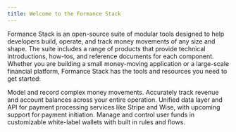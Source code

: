 ```yaml
---
title: Welcome to the Formance Stack
---
```



Formance Stack is an open-source suite of modular tools designed to help developers build, operate, and track money movements of any size and shape. The suite includes a range of products that provide technical introductions, how-tos, and reference documents for each component. Whether you are building a small money-moving application or a large-scale financial platform, Formance Stack has the tools and resources you need to get started:

<DocCardGrid>

<DocCard headline="Ledger" cta="Learn More" link="/ledger/" highlight="true">
  Model and record complex money movements. Accurately track revenue and account balances across your entire operation.
</DocCard>

<DocCard headline="Payments" cta="Learn More" link="/payments/" highlight="true">
  Unified data layer and API for payment processing services like Stripe and Wise, with upcoming support for payment initiation.
</DocCard>

<DocCard headline="Wallets" cta="Learn More" link="/wallets/" highlight="true">
  Manage and control user funds in customizable white-label wallets with built in rules and flows.
</DocCard>

</DocCardGrid>


<GettingHelp />